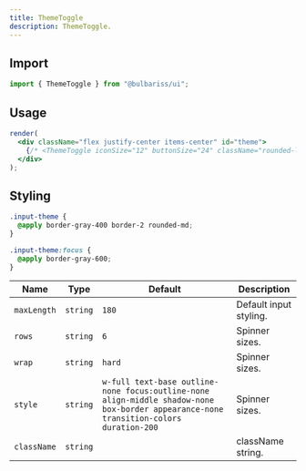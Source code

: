```yaml
---
title: ThemeToggle
description: ThemeToggle.
---
```


## Import

```js lineNumbers=true
import { ThemeToggle } from "@bulbariss/ui";
```

## Usage

```jsx lineNumbers=true live=true
render(
  <div className="flex justify-center items-center" id="theme">
    {/* <ThemeToggle iconSize="12" buttonSize="24" className="rounded-lg" /> */}
  </div>
);
```

## Styling

```css lineNumbers=true
.input-theme {
  @apply border-gray-400 border-2 rounded-md;
}

.input-theme:focus {
  @apply border-gray-600;
}
```

| Name        | Type     | Default                                                                                                                               | Description            |
| ----------- | -------- | ------------------------------------------------------------------------------------------------------------------------------------- | ---------------------- |
| `maxLength` | `string` | `180`                                                                                                                                 | Default input styling. |
| `rows`      | `string` | `6`                                                                                                                                   | Spinner sizes.         |
| `wrap`      | `string` | `hard`                                                                                                                                | Spinner sizes.         |
| `style`     | `string` | `w-full text-base outline-none focus:outline-none align-middle shadow-none box-border appearance-none transition-colors duration-200` | Spinner sizes.         |
| `className` | `string` |                                                                                                                                       | className string.      |
